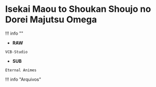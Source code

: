 # Isekai Maou to Shoukan Shoujo no Dorei Majutsu Omega

!!! info ""
- **RAW**
```
VCB-Studio
```
- **SUB**
```
Eternal Animes
```


!!! info "Arquivos"
```

```
